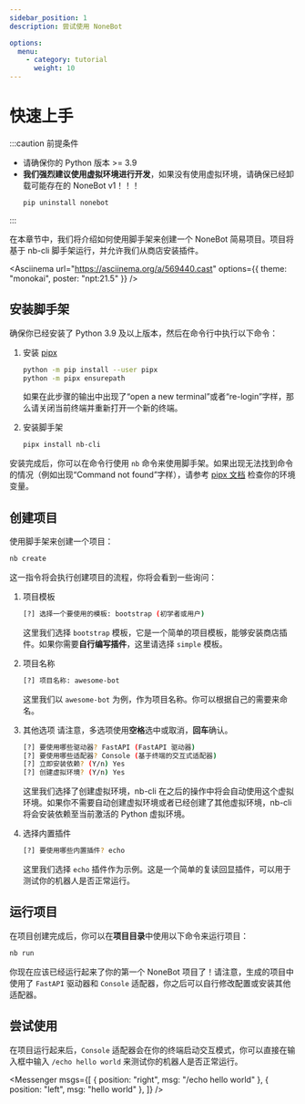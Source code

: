 ```yaml
---
sidebar_position: 1
description: 尝试使用 NoneBot

options:
  menu:
    - category: tutorial
      weight: 10
---
```



# 快速上手

:::caution 前提条件

- 请确保你的 Python 版本 >= 3.9
- **我们强烈建议使用虚拟环境进行开发**，如果没有使用虚拟环境，请确保已经卸载可能存在的 NoneBot v1！！！
  ```bash
  pip uninstall nonebot
  ```

:::

在本章节中，我们将介绍如何使用脚手架来创建一个 NoneBot 简易项目。项目将基于 nb-cli 脚手架运行，并允许我们从商店安装插件。

<Asciinema
  url="https://asciinema.org/a/569440.cast"
  options={{ theme: "monokai", poster: "npt:21.5" }}
/>

## 安装脚手架

确保你已经安装了 Python 3.9 及以上版本，然后在命令行中执行以下命令：

1. 安装 [pipx](https://pypa.github.io/pipx/)

   ```bash
   python -m pip install --user pipx
   python -m pipx ensurepath
   ```

   如果在此步骤的输出中出现了“open a new terminal”或者“re-login”字样，那么请关闭当前终端并重新打开一个新的终端。

2. 安装脚手架

   ```bash
   pipx install nb-cli
   ```

安装完成后，你可以在命令行使用 `nb` 命令来使用脚手架。如果出现无法找到命令的情况（例如出现“Command not found”字样），请参考 [pipx 文档](https://pypa.github.io/pipx/) 检查你的环境变量。

## 创建项目

使用脚手架来创建一个项目：

```bash
nb create
```

这一指令将会执行创建项目的流程，你将会看到一些询问：

1. 项目模板

   ```bash
   [?] 选择一个要使用的模板: bootstrap (初学者或用户)
   ```

   这里我们选择 `bootstrap` 模板，它是一个简单的项目模板，能够安装商店插件。如果你需要**自行编写插件**，这里请选择 `simple` 模板。

2. 项目名称

   ```bash
   [?] 项目名称: awesome-bot
   ```

   这里我们以 `awesome-bot` 为例，作为项目名称。你可以根据自己的需要来命名。

3. 其他选项
   请注意，多选项使用**空格**选中或取消，**回车**确认。

   ```bash
   [?] 要使用哪些驱动器? FastAPI (FastAPI 驱动器)
   [?] 要使用哪些适配器? Console (基于终端的交互式适配器)
   [?] 立即安装依赖? (Y/n) Yes
   [?] 创建虚拟环境? (Y/n) Yes
   ```

   这里我们选择了创建虚拟环境，nb-cli 在之后的操作中将会自动使用这个虚拟环境。如果你不需要自动创建虚拟环境或者已经创建了其他虚拟环境，nb-cli 将会安装依赖至当前激活的 Python 虚拟环境。

4. 选择内置插件

   ```bash
   [?] 要使用哪些内置插件? echo
   ```

   这里我们选择 `echo` 插件作为示例。这是一个简单的复读回显插件，可以用于测试你的机器人是否正常运行。

## 运行项目

在项目创建完成后，你可以在**项目目录**中使用以下命令来运行项目：

```bash
nb run
```

你现在应该已经运行起来了你的第一个 NoneBot 项目了！请注意，生成的项目中使用了 `FastAPI` 驱动器和 `Console` 适配器，你之后可以自行修改配置或安装其他适配器。

## 尝试使用

在项目运行起来后，`Console` 适配器会在你的终端启动交互模式，你可以直接在输入框中输入 `/echo hello world` 来测试你的机器人是否正常运行。

<Messenger
  msgs={[
    { position: "right", msg: "/echo hello world" },
    { position: "left", msg: "hello world" },
  ]}
/>
